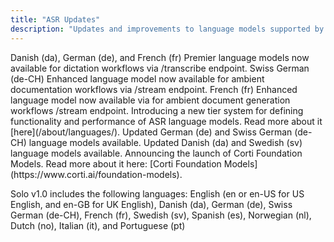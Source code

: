 ```yaml
---
title: "ASR Updates"
description: "Updates and improvements to language models supported by Corti automated speech recognition (ASR). Detailed language documentation is availabile [here](/about/languages/)."
---
```


<Update label="2025-05-30" description="Solo v1.5">
  Danish (da), German (de), and French (fr) Premier language models now available for dictation workflows via /transcribe endpoint. 
</Update>

<Update label="2025-03-28" description="Solo v1.4">
  Swiss German (de-CH) Enhanced language model now available for ambient documentation workflows via /stream endpoint.
</Update>

<Update label="2025-03-11" description="Solo v1.3">
  French (fr) Enhanced language model now available via for ambient document generation workflows /stream endpoint. 
</Update>

<Update label="2025-03-08">
  Introducing a new tier system for defining functionality and performance of ASR language models. Read more about it [here](/about/languages/).
</Update>

<Update label="2025-02-25" description="Solo v1.2">
  Updated German (de) and Swiss German (de-CH) language models available. 
</Update>

<Update label="2025-02-11" description="Solo v1.1">
  Updated Danish (da) and Swedish (sv) language models available. 
</Update>

<Update label="2025-01-28" description="Solo v1.0">
  Announcing the launch of Corti Foundation Models. Read more about it here: [Corti Foundation Models](https://www.corti.ai/foundation-models). 

  Solo v1.0 includes the following languages: English (en or en-US for US English, and en-GB for UK English), Danish (da), German (de), Swiss German (de-CH), French (fr), Swedish (sv), Spanish (es), Norwegian (nl), Dutch (no), Italian (it), and Portuguese (pt) 
</Update>
